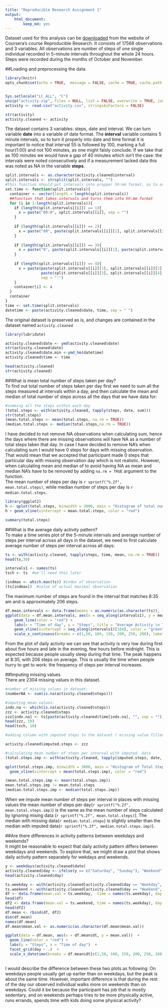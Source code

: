 ```yaml
---
title: "Reproducible Research Assignment 1"
output:
    html_document:
        keep_md: yes
---
```

Dataset used for this analysis can be [downloaded](https://d396qusza40orc.cloudfront.net/repdata%2Fdata%2Factivity.zip) from the website of Coursera's course Reproducible Research. It consists of 17568 observations and 3 variables. All observations are number of steps of one single individual recorded in 5-minute intervals throughout the whole 24 hours. Steps were recorded during the months of October and November.   

##Loading and preprocessing the data    
```r
library(knitr)
opts_chunk$set(echo = TRUE,  message = FALSE, cache = TRUE, cache.path = "cache/", fig.path = "figure/")   


Sys.setlocale("LC_ALL", "C")
unzip("activity.zip", files = NULL, list = FALSE, overwrite = TRUE, junkpaths = FALSE, exdir = ".", unzip = "internal", setTimes = FALSE)
activity <- read.csv("activity.csv", stringsAsFactors = FALSE)

str(activity)
activity.cleaned <- activity
```
The dataset contains 3 variables: steps, date and interval. We can turn variable **date** into a variable of date format. The **interval** variable contains 5 minute intervals, so to turn it properly into date and time format it is important to notice that interval 55 is followed by 100, marking a full hour(1:00) and not 100 minutes, as one might falsly conclude. If we take that as 100 minutes we would have a gap of 40 minutes which isn't the case: the intervals were noted consecutively and if a measurement lacked data this was noted as NA in the variable **steps**.   
```r
split.intervals <- as.character(activity.cleaned$interval)
split.intervals <- strsplit(split.intervals, "")
#this function should put intervals into propper hh:mm format, so to avoid a gap of 40 minutes that would occur if we let 100 be read as 100 minutes instead of 01:00 hour which is correct way:
set.time <- function(split.intervals){
  container <- vector(length = length(split.intervals))
  ##function that takes intervals and turns them into hh:mm format
  for (i in 1:length(split.intervals)){
    if (length(split.intervals[[i]]) == 1){
      x = paste("00:0", split.intervals[[i]], sep = "")
    }
      
    if (length(split.intervals[[i]]) == 2){
      x = paste("00", paste(split.intervals[[i]][1], split.intervals[[i]][2], sep = ""), sep = ":")
    }
    
    if (length(split.intervals[[i]]) == 3){
      x = paste("0", paste(split.intervals[[i]][1], paste(split.intervals[[i]][2], split.intervals[[i]][3], sep = ""), sep = ":"), sep = "")
    } 
    
    if (length(split.intervals[[i]]) == 4){
      x = paste(paste(split.intervals[[i]][1], split.intervals[[i]][2], sep = ""),
                paste(split.intervals[[i]][3], split.intervals[[i]][4], sep = ""),
                sep = ":")
    }
    container[i] <- x
  }
  container
}
time <- set.time(split.intervals)
datetime <- paste(activity.cleaned$date, time, sep = " ")

```


The original dataset is preserved as is, and changes are contained in the dataset named `activity.cleaned`
```r
library(lubridate)

activity.cleaned$date <- ymd(activity.cleaned$date)
str(activity.cleaned$date)
activity.cleaned$date.min <-ymd_hm(datetime) 
activity.cleaned$time <- time

head(activity.cleaned)
str(activity.cleaned)
```
     
     
##What is mean total number of steps taken per day?   
To find out total number of steps taken per day first we need to sum all the steps measured at intervals within a day, and then calculate the mean and median of total number of steps across all the days that we have data for:
```r
#summing all the steps within each day
(total.steps <- with(activity.cleaned, tapply(steps, date, sum)))
str(total.steps)
(mean.total.steps <- mean(total.steps, na.rm = TRUE))
(median.total.steps <- median(total.steps,na.rm = TRUE))
```
I have decided to not remove NA observations when calculating sum, hence the days where there are missing observations will have NA as a number of total steps taken that day. In case I have decided to remove NA's when calculating sum I would have 0 steps for days with missing observation. That would mean that we accepted that participant made 0 steps that particular day with missing observation day which is not realistic. However, when calculating mean and median of to avoid having NA as mean and median NA's have to be removed by adding `na.rm = TRUE` argument to the function.    
The mean number of steps per day is `r sprintf("%.2f", mean.total.steps)`, while median number of steps per day is `r median.total.steps`.
```r
library(ggplot2)
h <- qplot(total.steps, binwidth = 3000, main = "Histogram of total number of steps \n taken each day", xlab = "Total steps a day")
h + geom_vline(xintercept = mean.total.steps, color = "red")

summary(total.steps)

```    

##What is the average daily activity pattern?  
To make a time series plot of the 5-minute intervals and average number of steps per interval across all days in the dataset, we need to first calculate average number of steps per interval across all days:
```r
ts <- with(activity.cleaned, tapply(steps, time, mean, na.rm = TRUE))
head(ts,30)

intervals1 <- names(ts)
tsch <- ts  #we'll need this later

(indmax <- which.max(ts)) #index of observation
(ts[indmax])  #value of actual maximal observation
```
The maximum number of steps are found in the interval that matches 8:35 am and is approximately 206 steps.   
```r
df.mean.intervals <- data.frame(means = as.numeric(as.character(ts)), intervals1 = intervals1)
ggplot(data = df.mean.intervals, aes(x = seq_along(intervals1), y = means))  +
    geom_line(color = "red") +
    labs(x = "Time of day", y = "Steps", title = "Average Activity \n Throughout the Day")  +
    geom_vline(xintercept = seq_along(intervals1)[104], color = "green")  +
    scale_x_continuous(breaks = c(1,50, 104, 150, 200, 250, 288), label = intervals1[c(1,50, 104, 150, 200, 250, 288)])

```     

From the plot of daily activity we can see that activity is very low during first about five hours and late in the evening, few hours before midnight. This is expected because people usually sleep during that time. The peak happens at 8:35, with 206 steps on average. This is usually the time when people hurry to get to work: the frequency of steps per interval increases.       

##Imputing missing values    
There are 2304 missing values in this dataset. 
```r
#number of missing values in dataset:
(numberNA <- sum(is.na(activity.cleaned$steps)))

#imputing mean values:
indx.na <- which(is.na(activity.cleaned$steps))
zzz <- activity.cleaned$steps
zzz[indx.na] <- ts[paste(activity.cleaned$time[indx.na], "", sep = "")]
head(zzz, 10)
head(tsch, 10)

#adding column with imputed steps to the dataset ( missing value filled)

activity.cleaned$imputed.steps <- zzz 

#calculating mean number of steps per interval with imputed  data
(total.steps.imp <- with(activity.cleaned, tapply(imputed.steps, date, sum)))

qplot(total.steps.imp, binwidth = 3000, main = "Histogram of Total Steps \n Taken Each Day \n (missing values imputed)", xlab = "Total steps per day \n (missing values imputed)")   +
  geom_vline(xintercept = mean(total.steps.imp), color = "red")

(mean.total.steps.imp <- mean(total.steps.imp))
mean.total.steps.imp != mean.total.steps
(median.total.steps.imp <- median(total.steps.imp))
```   

When we impute mean number of steps per interval in places with missing values the mean number of steps per day(`r sprintf("%.2f", mean.total.steps.imp)`) is the same as the mean number of steps calculated by ignoring mising data (`r sprintf("%.2f", mean.total.steps)`). The median with missing data(`r median.total.steps`) is slightly smaller than the median with imputed data(`r sprintf("%.2f", median.total.steps.imp)`).      
  
##Are there differences in activity patterns between weekdays and weekends?   
It might be reasonable to expect that daily activity pattern differs between weekdays and weekends. To explore that, we might draw a plot that shows daily activity pattern separately for wekdays and weekends.
```r
y <- weekdays(activity.cleaned$date)
activity.cleaned$day <- ifelse(y == c("Saturday", "Sunday"), "Weekend", "Weekday")
head(activity.cleaned$day)

ts.weekday <- with(activity.cleaned[activity.cleaned$day == "Weekday", ], tapply(imputed.steps, time, mean))
ts.weekend <- with(activity.cleaned[activity.cleaned$day == "Weekend", ], tapply(imputed.steps, time, mean))
df <- data.frame(mean.val = ts.weekday,  time = names(ts.weekday), day = "Weekday", dt = activity.cleaned$date.min[1:288])
head(df)            
df2 <- data.frame(mean.val = ts.weekend, time = names(ts.weekday), day = "Weekend", dt = activity.cleaned$date.min[1:288])
head(df2)
df.mean <- rbind(df, df2)
dim(df.mean)
names(df.mean)
df.mean$mean.val <- as.numeric(as.character(df.mean$mean.val))

ggplot(data = df.mean, aes(x = df.mean$dt, y = mean.val))  +
  geom_line(color = "red") +
  labs(y = "Steps", x = "Time of day")  +
  facet_grid(day ~ .)  +
  scale_x_datetime(breaks = df.mean$dt[c(1,50, 100, 150, 200, 250, 288)],labels = time[c(1,50,100,150,200,250,288)])
      
```    

I would describe the difference between these two plots as following: On weekdays people usually get up earlier than on weekdays, but the peak is about the same time. However, important difference is that during the rest of the day our observed individual walks more on weekends than on weekdays. Could it be because the participant has job that is mostly sedentary, and on weekends perhaps tries to be more physically active, runs errands, spends time with kids doing some physical activity?      
